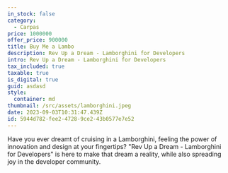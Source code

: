 ```yaml
---
in_stock: false
category:
  - Carpas
price: 1000000
offer_price: 900000
title: Buy Me a Lambo
description: Rev Up a Dream - Lamborghini for Developers
intro: Rev Up a Dream - Lamborghini for Developers
tax_included: true
taxable: true
is_digital: true
guid: asdasd
style:
  container: md
thumbnail: /src/assets/lamborghini.jpeg
date: 2023-09-03T10:31:47.439Z
id: 5944d782-fee2-4728-9ce2-43b0577e7e52
---
```

Have you ever dreamt of cruising in a Lamborghini, feeling the power of innovation and design at your fingertips? "Rev Up a Dream - Lamborghini for Developers" is here to make that dream a reality, while also spreading joy in the developer community.

